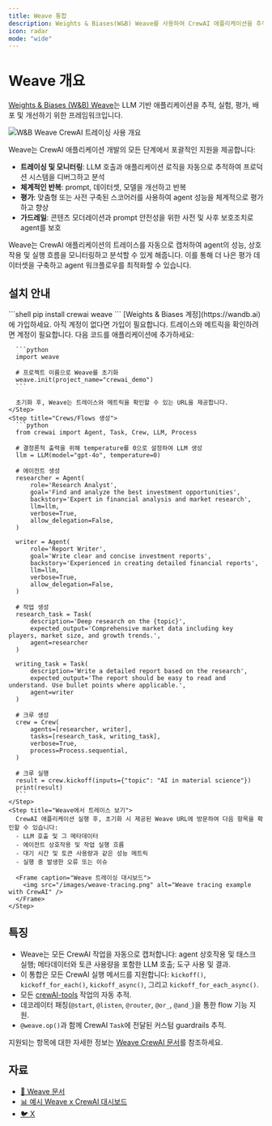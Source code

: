 ```yaml
---
title: Weave 통합
description: Weights & Biases(W&B) Weave를 사용하여 CrewAI 애플리케이션을 추적, 실험, 평가 및 개선하는 방법을 알아보세요.
icon: radar
mode: "wide"
---
```


# Weave 개요

[Weights & Biases (W&B) Weave](https://weave-docs.wandb.ai/)는 LLM 기반 애플리케이션을 추적, 실험, 평가, 배포 및 개선하기 위한 프레임워크입니다.

![W&B Weave CrewAI 트레이싱 사용 개요](/images/weave-tracing.gif)

Weave는 CrewAI 애플리케이션 개발의 모든 단계에서 포괄적인 지원을 제공합니다:

- **트레이싱 및 모니터링**: LLM 호출과 애플리케이션 로직을 자동으로 추적하여 프로덕션 시스템을 디버그하고 분석
- **체계적인 반복**: prompt, 데이터셋, 모델을 개선하고 반복
- **평가**: 맞춤형 또는 사전 구축된 스코어러를 사용하여 agent 성능을 체계적으로 평가하고 향상
- **가드레일**: 콘텐츠 모더레이션과 prompt 안전성을 위한 사전 및 사후 보호조치로 agent를 보호

Weave는 CrewAI 애플리케이션의 트레이스를 자동으로 캡처하여 agent의 성능, 상호 작용 및 실행 흐름을 모니터링하고 분석할 수 있게 해줍니다. 이를 통해 더 나은 평가 데이터셋을 구축하고 agent 워크플로우를 최적화할 수 있습니다.

## 설치 안내

<Steps>
    <Step title="필수 패키지 설치">
      ```shell
      pip install crewai weave
      ```
    </Step>
    <Step title="W&B 계정 설정">
      [Weights & Biases 계정](https://wandb.ai)에 가입하세요. 아직 계정이 없다면 가입이 필요합니다. 트레이스와 메트릭을 확인하려면 계정이 필요합니다.
    </Step>
    <Step title="애플리케이션에서 Weave 초기화">
      다음 코드를 애플리케이션에 추가하세요:

      ```python
      import weave

      # 프로젝트 이름으로 Weave를 초기화
      weave.init(project_name="crewai_demo")
      ```
      
      초기화 후, Weave는 트레이스와 메트릭을 확인할 수 있는 URL을 제공합니다.
    </Step>
    <Step title="Crews/Flows 생성">
      ```python
      from crewai import Agent, Task, Crew, LLM, Process

      # 결정론적 출력을 위해 temperature를 0으로 설정하여 LLM 생성
      llm = LLM(model="gpt-4o", temperature=0)

      # 에이전트 생성
      researcher = Agent(
          role='Research Analyst',
          goal='Find and analyze the best investment opportunities',
          backstory='Expert in financial analysis and market research',
          llm=llm,
          verbose=True,
          allow_delegation=False,
      )

      writer = Agent(
          role='Report Writer',
          goal='Write clear and concise investment reports',
          backstory='Experienced in creating detailed financial reports',
          llm=llm,
          verbose=True,
          allow_delegation=False,
      )

      # 작업 생성
      research_task = Task(
          description='Deep research on the {topic}',
          expected_output='Comprehensive market data including key players, market size, and growth trends.',
          agent=researcher
      )

      writing_task = Task(
          description='Write a detailed report based on the research',
          expected_output='The report should be easy to read and understand. Use bullet points where applicable.',
          agent=writer
      )

      # 크루 생성
      crew = Crew(
          agents=[researcher, writer],
          tasks=[research_task, writing_task],
          verbose=True,
          process=Process.sequential,
      )

      # 크루 실행
      result = crew.kickoff(inputs={"topic": "AI in material science"})
      print(result)
      ```
    </Step>
    <Step title="Weave에서 트레이스 보기">
      CrewAI 애플리케이션 실행 후, 초기화 시 제공된 Weave URL에 방문하여 다음 항목을 확인할 수 있습니다:
      - LLM 호출 및 그 메타데이터
      - 에이전트 상호작용 및 작업 실행 흐름
      - 대기 시간 및 토큰 사용량과 같은 성능 메트릭
      - 실행 중 발생한 오류 또는 이슈

      <Frame caption="Weave 트레이싱 대시보드">
        <img src="/images/weave-tracing.png" alt="Weave tracing example with CrewAI" />
      </Frame>
    </Step>
</Steps>

## 특징

- Weave는 모든 CrewAI 작업을 자동으로 캡처합니다: agent 상호작용 및 태스크 실행; 메타데이터와 토큰 사용량을 포함한 LLM 호출; 도구 사용 및 결과.
- 이 통합은 모든 CrewAI 실행 메서드를 지원합니다: `kickoff()`, `kickoff_for_each()`, `kickoff_async()`, 그리고 `kickoff_for_each_async()`.
- 모든 [crewAI-tools](https://github.com/crewAIInc/crewAI-tools) 작업의 자동 추적.
- 데코레이터 패칭(`@start`, `@listen`, `@router`, `@or_`, `@and_`)을 통한 flow 기능 지원.
- `@weave.op()`과 함께 CrewAI `Task`에 전달된 커스텀 guardrails 추적.

지원되는 항목에 대한 자세한 정보는 [Weave CrewAI 문서](https://weave-docs.wandb.ai/guides/integrations/crewai/#getting-started-with-flow)를 참조하세요.

## 자료

- [📘 Weave 문서](https://weave-docs.wandb.ai)
- [📊 예시 Weave x CrewAI 대시보드](https://wandb.ai/ayut/crewai_demo/weave/traces?cols=%7B%22wb_run_id%22%3Afalse%2C%22attributes.weave.client_version%22%3Afalse%2C%22attributes.weave.os_name%22%3Afalse%2C%22attributes.weave.os_release%22%3Afalse%2C%22attributes.weave.os_version%22%3Afalse%2C%22attributes.weave.source%22%3Afalse%2C%22attributes.weave.sys_version%22%3Afalse%7D&peekPath=%2Fayut%2Fcrewai_demo%2Fcalls%2F0195c838-38cb-71a2-8a15-651ecddf9d89)
- [🐦 X](https://x.com/weave_wb)